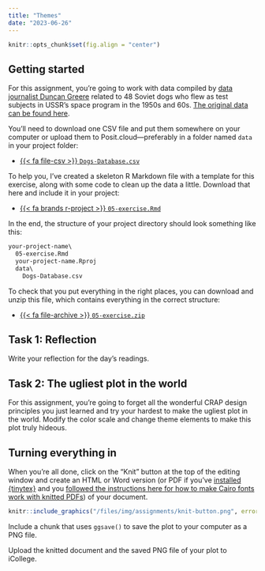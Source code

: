 ```yaml
---
title: "Themes"
date: "2023-06-26"
---
```


```r
knitr::opts_chunk$set(fig.align = "center")
```

## Getting started

For this assignment, you're going to work with data compiled by [data journalist Duncan Greere](https://www.duncangeere.com/) related to 48 Soviet dogs who flew as test subjects in USSR's space program in the 1950s and 60s. [The original data can be found here](https://airtable.com/universe/expG3z2CFykG1dZsp/sovet-space-dogs).

You'll need to download one CSV file and put them somewhere on your computer or upload them to Posit.cloud—preferably in a folder named `data` in your project folder:

- [{{< fa file-csv >}} `Dogs-Database.csv`](/files/data/external_data/Dogs-Database.csv)

To help you, I've created a skeleton R Markdown file with a template for this exercise, along with some code to clean up the data a little. Download that here and include it in your project:

- [{{< fa brands r-project >}} `05-exercise.Rmd`](/projects/05-exercise/05-exercise.Rmd)

In the end, the structure of your project directory should look something like this:

```default
your-project-name\
  05-exercise.Rmd
  your-project-name.Rproj
  data\
    Dogs-Database.csv
```

To check that you put everything in the right places, you can download and unzip this file, which contains everything in the correct structure:

- [{{< fa file-archive >}} `05-exercise.zip`](/projects/05-exercise.zip)


## Task 1: Reflection

Write your reflection for the day's readings.


## Task 2: The ugliest plot in the world

For this assignment, you're going to forget all the wonderful CRAP design principles you just learned and try your hardest to make the ugliest plot in the world. Modify the color scale and change theme elements to make this plot truly hideous.


## Turning everything in

When you're all done, click on the "Knit" button at the top of the editing window and create an HTML or Word version (or PDF if you've [installed {tinytex}](/resource/install/#install-tinytex) and you [followed the instructions here for how to make Cairo fonts work with knitted PDFs](https://www.andrewheiss.com/blog/2017/09/27/working-with-r-cairo-graphics-custom-fonts-and-ggplot/)) of your document. 

```r
knitr::include_graphics("/files/img/assignments/knit-button.png", error = FALSE)
```

Include a chunk that uses `ggsave()` to save the plot to your computer as a PNG file. 

Upload the knitted document and the saved PNG file of your plot to iCollege.
